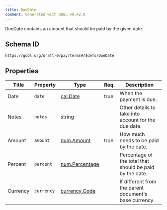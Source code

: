 ```yaml
---
title: DueDate
comment: Generated with GOBL v0.42.8
---
```


DueDate contains an amount that should be paid by the given date.

## Schema ID

`https://gobl.org/draft-0/pay/terms#/$defs/DueDate`

## Properties

| Title    | Property   | Type                                      | Req. | Description                                              |
|----------|------------|-------------------------------------------|------|----------------------------------------------------------|
| Date     | `date`     | [cal.Date](/draft-0/cal/date)             | true | When the payment is due.                                 |
| Notes    | `notes`    | string                                    |      | Other details to take into account for the due date.     |
| Amount   | `amount`   | [num.Amount](/draft-0/num/amount)         | true | How much needs to be paid by the date.                   |
| Percent  | `percent`  | [num.Percentage](/draft-0/num/percentage) |      | Percentage of the total that should be paid by the date. |
| Currency | `currency` | [currency.Code](/draft-0/currency/code)   |      | If different from the parent document's base currency.   |

